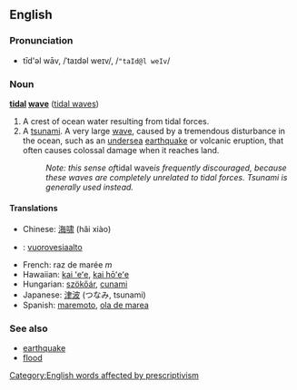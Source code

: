 ==English==
===Pronunciation===
*tīd'əl wāv, /ˈtaɪdəl weɪv/, /<tt>"taId@l weIv</tt>/

===Noun===
'''[[tidal]] [[wave]]''' ([[tidal waves]])

#A crest of ocean water resulting from tidal forces.
#A [[tsunami]]. A very large [[wave]], caused by a tremendous disturbance in the ocean, such as an [[undersea]] [[earthquake]] or volcanic eruption, that often causes colossal damage when it reaches land.
#: ''Note: this sense of ''tidal wave'' is frequently discouraged, because these waves are completely unrelated to tidal forces.  Tsunami is generally used instead.''

====Translations====
*Chinese: [[海啸]] (hǎi xiào)
*{{fi}}: [[vuorovesiaalto]]
*French: raz de marée ''m''
*Hawaiian: [[kai ʻeʻe]], [[kai hōʻeʻe]]
*Hungarian: [[szökőár]], [[cunami]]
*Japanese: [[津波]] (つなみ, tsunami)
*Spanish: [[maremoto]], [[ola de marea]]

===See also===
*[[earthquake]]
*[[flood]]

[[Category:English words affected by prescriptivism]]